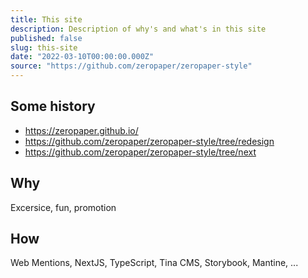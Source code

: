 ```yaml
---
title: This site
description: Description of why's and what's in this site
published: false
slug: this-site
date: "2022-03-10T00:00:00.000Z"
source: "https://github.com/zeropaper/zeropaper-style"
---
```


## Some history

- https://zeropaper.github.io/
- https://github.com/zeropaper/zeropaper-style/tree/redesign
- https://github.com/zeropaper/zeropaper-style/tree/next

## Why

Excersice, fun, promotion

## How

Web Mentions, NextJS, TypeScript, Tina CMS, Storybook, Mantine, ...
